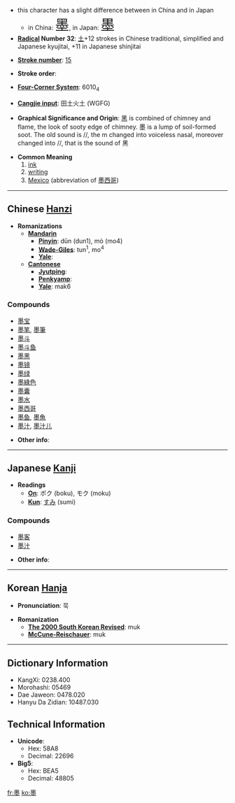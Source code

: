*this character has a slight difference between in China and in Japan
**in China: <font size="6"><font lang="zh">墨</font></font>, in Japan: <font size="6"><font lang="ja">墨</font></font>
* '''[[Wiktionary:Chinese radical index| Radical]] Number 32''': [[Wiktionary:Chinese radical index 土|土]]+12 strokes in Chinese traditional, simplified and Japanese kyujitai, +11 in Japanese shinjitai

* '''[[Wiktionary:Chinese total strokes index|Stroke number]]''': [[Wiktionary:Chinese total strokes index 15|15]]

* '''Stroke order''': 

* '''[[Wiktionary:Chinese four corner index|Four-Corner System]]''': 6010<sub>4</sub>

* '''[[Wiktionary:Chinese Cangjie index|Cangjie input]]''': 田土火土 (WGFG)

* '''Graphical Significance and Origin''': [[黑]] is combined of chimney and flame, the look of sooty edge of chimney. 墨 is a lump of soil-formed soot. The old sound is /{{IPAchar|mək}}/, the m changed into voiceless nasal, moreover changed into /{{IPAchar|hək}}/, that is the sound of 黑

* '''Common Meaning'''
*# [[ink]]
*# [[writing]]
*# [[Mexico]] (abbreviation of [[墨西哥]])

----

== Chinese [[Hanzi]] ==

* '''Romanizations'''
** '''[[Mandarin]]'''
*** '''[[Pinyin]]''': dūn (dun1), mò (mo4)
*** '''[[Wade-Giles]]''': tun<sup>1</sup>, mo<sup>4</sup>
*** '''[[Yale]]''': 
** '''[[Cantonese]]'''
*** '''[[Jyutping]]''':
*** '''[[Penkyamp]]''': 
*** '''[[Yale]]''': mak6

===Compounds===
*[[墨宝]]
*[[墨笔]], [[墨筆]]
*[[墨斗]]
*[[墨斗鱼]]
*[[墨黑]]
*[[墨镜]]
*[[墨绿]]
*[[墨綠色]]
*[[墨囊]]
*[[墨水]]
*[[墨西哥]]
*[[墨鱼]], [[墨魚]]
*[[墨汁]], [[墨汁儿]]

* '''Other info''': 

----

== Japanese [[Kanji]] ==

* '''Readings'''
** '''[[On]]''': ボク (boku), モク (moku)
** '''[[Kun]]''': [[すみ]] (sumi)

===Compounds===
*[[墨客]]
*[[墨汁]]

* '''Other info''':  

----

== Korean [[Hanja]] ==

* '''Pronunciation''': 묵

* '''Romanization'''
** '''[[The 2000 South Korean Revised Romanization|The 2000 South Korean Revised]]''': muk
** '''[[McCune-Reischauer]]''': muk

----

== Dictionary Information ==

* KangXi: 0238.400
* Morohashi: 05469
* Dae Jaweon: 0478.020
* Hanyu Da Zidian: 10487.030

== Technical Information ==

* '''Unicode''':
** Hex: 58A8
** Decimal: 22696
* '''Big5''':
** Hex: BEA5
** Decimal: 48805

[[fr:墨]]
[[ko:墨]]
